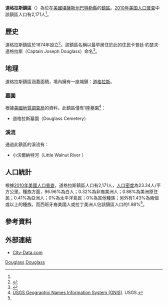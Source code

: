 {{noteTA
|G1=USState
}}
{{Infobox settlement
|official_name = 道格拉斯鎮區
|native_name = Douglass Township
|settlement_type = 鎮區
|image_map = Map highlighting Douglass Township, Butler County, Kansas.svg
|map_caption = 道格拉斯鎮區在巴特勒縣的位置
|coordinates_display = inline,title
|coordinates_region = US-KS
|subdivision_type = [[世界政區索引|國家]]
|subdivision_name = [[美国|美国]]
|subdivision_type1 = [[美國行政區劃|州]]
|subdivision_name1 = [[堪薩斯州|堪薩斯州]]
|subdivision_type2 = [[堪萨斯州行政区划|縣]]
|subdivision_name2 = [[巴特勒縣_(堪薩斯州)|巴特勒縣]]
|area_total_km2 = 93.29
|area_land_km2 = 92.99
|area_water_km2 = 0.3
|area_total_sq_mi = 36.02
|area_land_sq_mi = 35.9
|area_water_sq_mi = 0.11
|area_water_percent = 0.32
|population_as_of = [[2010年美国人口普查|2010]]
|population_footnotes = <ref name=census>{{cite web|url=http://www.census.gov/geo/www/gazetteer/gazetteer2010.html|title=2010 Census Gazetteer Files|publisher=[[美国人口调查局|美国人口调查局]]|accessdate=2016-02-25|archive-url=https://web.archive.org/web/20121021075704/http://www.census.gov/geo/www/gazetteer/gazetteer2010.html|archive-date=2012-10-21|dead-url=yes}}</ref>
|population_total = 2171
|population_density_km2 = auto
|elevation_footnotes = 
|elevation_m = 385
|elevation_ft = 1263
|latd = 37
|latm = 31
|lats = 44
|latNS = N
|longd = 96
|longm = 58
|longs = 16
|longEW = W
|postal_code_type =
|postal_code = 
|blank_name = [[地名信息系统|GNIS]] feature ID
|blank_info = [http://geonames.usgs.gov/pls/gnispublic/f?p=gnispq:3:::NO::P3_FID:0470019 0470019]
|website = 
|footnotes = 
}}

'''道格拉斯鎮區'''（{{lang-en|'''Douglass Township'''}}）為位在[[美國|美國]][[堪薩斯州|堪薩斯州]][[巴特勒縣_(堪薩斯州)|巴特勒縣]]的[[行政鎮區|鎮區]]。[[2010年美国人口普查|2010年美国人口普查]]中該鎮區人口有2,171人<ref name=census/>。

==歷史==
道格拉斯鎮區於1874年設立<ref>{{cite book|last=Mooney|first=Vol. P.|title=History of Butler County Kansas|url=http://books.google.com/books?id=h3YUAAAAYAAJ&pg=PA37|year=1916|publisher=Standard Publishing Company|page=37}}</ref>。該鎮區名稱以最早居住於此的住民卡普廷·約瑟夫·道格拉斯（Captain Joseph Douglass）命名<ref>{{cite book | url=http://books.google.com/books?id=h3YUAAAAYAAJ&pg=PA115#v=onepage&q&f=false | title=History of Butler County Kansas | publisher=Standard Publishing Company | author=Mooney, Vol. P. | year=1916 | pages=115}}</ref>。

==地理==
道格拉斯鎮區涵蓋面積{{convert|93.29|km2|sqmi}}，境內擁有一座城鎮：[[道格拉斯_(堪薩斯州)|道格拉斯]]。

===墓園===
根據[[美國地質調查局|美國地質調查局]]的資料，此鎮區僅有1座墓園<ref>[http://geonames.usgs.gov/domestic/index.html USGS Geographic Names Information System (GNIS)]. USGS.</ref>：
*道格拉斯墓園（Douglass Cemetery）

===溪流===
通過此鎮區的溪流有：
*小沃爾納特河（Little Walnut River ）

==人口統計==
根據[[2010年美國人口普查|2010年美國人口普查]]，道格拉斯鎮區人口有2,171人，[[人口密度|人口密度]]為23.34人/平方公里。種族方面，96.96%為白人；0.32%為非裔美洲人；0.88%為美洲原住民；0.41%為亞洲人；0%為太平洋島民；0%為其他種族；另外有1.43%為兩個或以上的種族。而西班牙裔美國人或拉丁美洲人佔該鎮區人口的1.98%<ref name=census/>。

==參考資料==
{{reflist}}

==外部連結==
* [http://www.city-data.com/township/Douglass-Butler-KS.html City-Data.com]

{{巴特勒縣 (堪薩斯州)}}

[[Category:巴特勒縣鎮區_(堪薩斯州)|Douglass]]
[[Category:堪薩斯州鎮區|Douglass]]